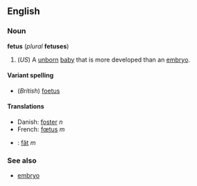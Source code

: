 <!--If you edit this page, please also edit "foetus" to ensure that the pages remain synchronised-->


==English==
===Noun===
'''fetus''' (''plural'' '''fetuses''')

#(''US'') A [[unborn]] [[baby]] that is more developed than an [[embryo]].

====Variant spelling====
*(''British'') [[foetus]]

====Translations====
*Danish: [[foster#Danish|foster]] ''n''
*French: [[fœtus]] ''m''
*{{ro}}: [[făt]] ''m''

===See also===
*[[embryo]]



<!--If you edit this page, please also edit "foetus" to ensure that the pages remain synchronised-->